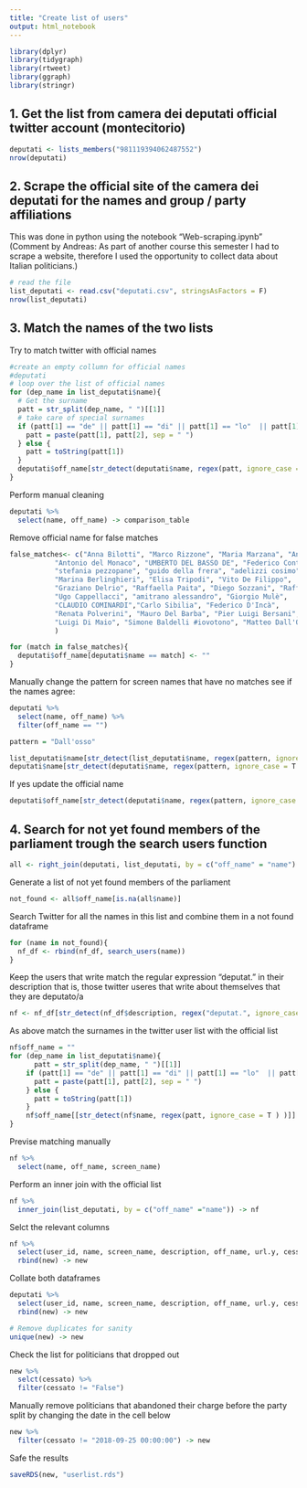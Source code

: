 ```yaml
---
title: "Create list of users"
output: html_notebook
---
```


```r
library(dplyr)
library(tidygraph)
library(rtweet)
library(ggraph)
library(stringr)
```

## 1. Get the list from camera dei deputati official twitter account (montecitorio)

```r
deputati <- lists_members("981119394062487552")
nrow(deputati)
```
## 2. Scrape the official site of the camera dei deputati for the names and group / party affiliations

This was done in python using the notebook "Web-scraping.ipynb" 
(Comment by Andreas: As part of another course this semester I had to scrape a website, therefore I used the opportunity to collect data about Italian politicians.)

```r
# read the file
list_deputati <- read.csv("deputati.csv", stringsAsFactors = F)
nrow(list_deputati)
```

## 3. Match the names of the two lists

Try to match twitter with official names

```r
#create an empty collumn for official names
#deputati
# loop over the list of official names
for (dep_name in list_deputati$name){
  # Get the surname
  patt = str_split(dep_name, " ")[[1]]
  # take care of special surnames
  if (patt[1] == "de" || patt[1] == "di" || patt[1] == "lo"  || patt[1] == "la"){
    patt = paste(patt[1], patt[2], sep = " ")
  } else {
    patt = toString(patt[1])
  }
  deputati$off_name[str_detect(deputati$name, regex(patt, ignore_case = T ) )] <- toString(list_deputati$name[str_detect(list_deputati$name, regex(patt, ignore_case = T ) )][1])
}
```

Perform manual cleaning

```r
deputati %>% 
  select(name, off_name) -> comparison_table
```

Remove official name for false matches

```r
false_matches<- c("Anna Bilotti", "Marco Rizzone", "Maria Marzana", "Andrea Giarrizzo", 
           "Antonio del Monaco", "UMBERTO DEL BASSO DE", "Federico Conte", 
           "stefania pezzopane", "guido della frera", "adelizzi cosimo", 
           "Marina Berlinghieri", "Elisa Tripodi", "Vito De Filippo", 
           "Graziano Delrio", "Raffaella Paita", "Diego Sozzani", "Raffaele Nevi",
           "Ugo Cappellacci", "amitrano alessandro", "Giorgio Mulè", 
           "CLAUDIO COMINARDI","Carlo Sibilia", "Federico D'Incà", 
           "Renata Polverini", "Mauro Del Barba", "Pier Luigi Bersani", 
           "Luigi Di Maio", "Simone Baldelli #iovotono", "Matteo Dall'Osso #iohovotatoNO"
           )

for (match in false_matches){
  deputati$off_name[deputati$name == match] <- ""
}
```

Manually change the pattern for screen names that have no matches 
see if the names agree:

```r
deputati %>% 
  select(name, off_name) %>% 
  filter(off_name == "")
```


```r
pattern = "Dall'osso"

list_deputati$name[str_detect(list_deputati$name, regex(pattern, ignore_case = T ) )]
deputati$name[str_detect(deputati$name, regex(pattern, ignore_case = T ) )]
```

If yes update the official name

```r
deputati$off_name[str_detect(deputati$name, regex(pattern, ignore_case = T ) )] <- toString(list_deputati$name[str_detect(list_deputati$name, regex(pattern, ignore_case = T ) )])
```

## 4. Search for not yet found members of the parliament trough the search users function

```r
all <- right_join(deputati, list_deputati, by = c("off_name" = "name") )
```

Generate a list of not yet found members of the parliament

```r
not_found <- all$off_name[is.na(all$name)]
```

Search Twitter for all the names in this list
and combine them in a not found dataframe

```r
for (name in not_found){
  nf_df <- rbind(nf_df, search_users(name))
}
```

Keep the users that write match the regular expression "deputat." in their description that is, those twitter useres that write about themselves that they are deputato/a

```r
nf <- nf_df[str_detect(nf_df$description, regex("deputat.", ignore_case = T ) ),]
```

As above match the surnames in the twitter user list with the official list

```r
nf$off_name = ""
for (dep_name in list_deputati$name){
      patt = str_split(dep_name, " ")[[1]]
    if (patt[1] == "de" || patt[1] == "di" || patt[1] == "lo"  || patt[1] == "la"){
      patt = paste(patt[1], patt[2], sep = " ")
    } else {
      patt = toString(patt[1])
    }
    nf$off_name[[str_detect(nf$name, regex(patt, ignore_case = T ) )]] <- toString(list_deputati$name[str_detect(list_deputati$name, regex(patt, ignore_case = T ) )][1])
}
```

Previse matching manually

```r
nf %>% 
  select(name, off_name, screen_name)
```

Perform an inner join with the official list

```r
nf %>% 
  inner_join(list_deputati, by = c("off_name" ="name")) -> nf
```

Selct the relevant columns

```r
nf %>% 
  select(user_id, name, screen_name, description, off_name, url.y, cessato, gruppo, url_gruppo, sub_gruppo, sub_gruppo_url) %>% 
  rbind(new) -> new
```

Collate both dataframes

```r
deputati %>% 
  select(user_id, name, screen_name, description, off_name, url.y, cessato, gruppo, url_gruppo, sub_gruppo, sub_gruppo_url) %>% 
  rbind(new) -> new

# Remove duplicates for sanity
unique(new) -> new
```

Check the list for politicians that dropped out

```r
new %>% 
  selct(cessato) %>% 
  filter(cessato != "False")
```

Manually remove politicians that abandoned their charge before the party split by changing the date in the cell below

```r
new %>% 
  filter(cessato != "2018-09-25 00:00:00") -> new
```

Safe the results

```r
saveRDS(new, "userlist.rds")
```


